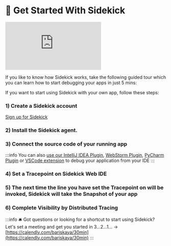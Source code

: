 

# 🏃 Get Started With Sidekick


<div><iframe src="https://demo.arcade.software/C5McEt0bJRU6bkxvOGNJ?embed" frameborder="0" loading="lazy" webkitallowfullscreen mozallowfullscreen allowfullscreen></iframe></div>

<p/>

If you like to know how Sidekick works, take the following guided tour which you can learn how to start debugging your apps in just 5 mins:


<div className="w-full cols-1">
<Card title="Quick Start: To-do App" target="../plugins/sidekick-web-ide/quick-start-todo-app" isNewWindow={false}>

</Card>
</div>

<p/>

If you want to start using Sidekick with your own app, follow these steps:

### 1) Create a Sidekick account

[Sign up for Sidekick](https://app.runsidekick.com)

### 2) Install the Sidekick agent. 

<div className="w-full cols-1">
<Card title="Java agent installation" target="../agents/java/configuration" isNewWindow={false}>

</Card>
</div>

### 3) Connect the source code of your running app

<div className="w-full cols-1">
<Card title="Connect your Github Repo to Web IDE" target="../plugins/sidekick-web-ide/how-to/import-source-code" isNewWindow={false}>

</Card>
</div>

<p/>

:::info
You can also [use our IntelliJ IDEA Plugin](../plugins/intellij-idea-plugin/README.md), [WebStorm Plugin](../plugins/webstorm-plugin-node.js.md), [PyCharm Plugin](../plugins/pycharm-plugin-python.md) or [VSCode extension](../plugins/visual-studio-code-extension-python-and-node.js/README.md) to debug your application from your IDE
:::

### 4) Set a Tracepoint on Sidekick Web IDE



<div className="w-full cols-1">
<Card title="Put Tracepoints & Logpoints" target="../plugins/sidekick-web-ide/how-to/set-tracepoints" isNewWindow={false}>

</Card>
</div>


### 5) The next time the line you have set the Tracepoint on will be invoked, Sidekick will take the Snapshot of your app


<div className="w-full cols-1">
<Card title="Take Snapshots (a.k.a Tracepoint Events)" target="../plugins/sidekick-web-ide/how-to/take-snapshots-aka-tracepoint-events" isNewWindow={false}>

</Card>
</div>


### 6) **Complete Visibility by Distributed Tracing**



<div className="w-full cols-1">
<Card title="Enable TraceMap for Debugging" target="../plugins/sidekick-web-ide/how-to/use-tracemap-for-debugging" isNewWindow={false}>

</Card>
</div>

<p/>


:::info
🛎️ Got questions or looking for a shortcut to start using Sidekick? Let's set a meeting and get you started in 3...2...1... -> [https://calendly.com/bariskaya/30min](https://calendly.com/bariskaya/30min)
:::









